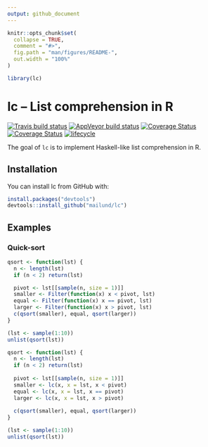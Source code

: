 ```yaml
---
output: github_document
---
```


<!-- README.md is generated from README.Rmd. Please edit that file -->

```r
knitr::opts_chunk$set(
  collapse = TRUE,
  comment = "#>",
  fig.path = "man/figures/README-",
  out.width = "100%"
)

library(lc)
```

# lc -- List comprehension in R

[![Travis build status](https://travis-ci.org/mailund/lc.svg?branch=master)](https://travis-ci.org/mailund/lc)
[![AppVeyor build status](https://ci.appveyor.com/api/projects/status/wsopc251n1jpj40j/branch/master?svg=true)](https://ci.appveyor.com/project/mailund/lc/branch/master)
[![Coverage Status](https://img.shields.io/codecov/c/github/mailund/lc/master.svg)](https://codecov.io/github/mailund/lc?branch=master)
[![Coverage Status](https://coveralls.io/repos/github/mailund/lc/badge.svg?branch=master)](https://coveralls.io/github/mailund/lc?branch=master)
[![lifecycle](https://img.shields.io/badge/lifecycle-maturing-blue.svg)](https://www.tidyverse.org/lifecycle/#maturing)

The goal of `lc` is to implement Haskell-like list comprehension in R.

## Installation

You can install lc from GitHub with:

```r
install.packages("devtools")
devtools::install_github("mailund/lc")
```

## Examples

### Quick-sort

```r
qsort <- function(lst) {
  n <- length(lst)
  if (n < 2) return(lst)

  pivot <- lst[[sample(n, size = 1)]]
  smaller <- Filter(function(x) x < pivot, lst)
  equal <- Filter(function(x) x == pivot, lst)
  larger <- Filter(function(x) x > pivot, lst)
  c(qsort(smaller), equal, qsort(larger))
}

(lst <- sample(1:10))
unlist(qsort(lst))
```

```r
qsort <- function(lst) {
  n <- length(lst)
  if (n < 2) return(lst)
  
  pivot <- lst[[sample(n, size = 1)]]
  smaller <- lc(x, x = lst, x < pivot)
  equal <- lc(x, x = lst, x == pivot)
  larger <- lc(x, x = lst, x > pivot)
  
  c(qsort(smaller), equal, qsort(larger))
}

(lst <- sample(1:10))
unlist(qsort(lst))
```
